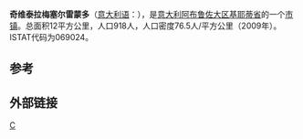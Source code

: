 {{Infobox Italian comune
| name = 奇维泰拉梅塞尔雷蒙多
| official_name       = Civitella Messer Raimondo
| image_skyline = 
| imagesize = 
| image_caption = 
| image_flag = 
| image_shield = 
| pushpin_map = Italy
| pushpin_label_position = bottom
| subdivision_type = 国家
| subdivision_name = {{ITA}}
| subdivision_type1 = [[意大利行政区划|大区]]
| subdivision_name1 = [[阿布鲁佐大区|阿布鲁佐大区]]
| subdivision_type2 = [[意大利行政区划|省]]
| subdivision_name2 =  [[基耶蒂省|基耶蒂省]]
| elevation_m = 613
| elevation_ft = 
| area_total_km2 = 12
| population_as_of = 2004年
| population_total = 962
| population_density_km2 = auto
| timezone = [[CET|CET]]
| utc_offset = +1
| timezone_DST = 
| utc_offset_DST = 
| latd = 42
| latm = 5
| lats = 
  | latNS = N
| longd = 14
| longm = 13
| longs = 
   | longEW = E
| coordinates_type    = type:city(278)_region:IT
| coordinates_display = title
| population_footnotes =
| population_total    = 918
| population_as_of    = 2009
| pop_density_footnotes =
| elevation_footnotes =
| twin1               =
| twin1_country       =
| saint               =
| day                 =
| postal_code         =66010
| area_code           = 
| website             = [http://www.civitellamesserraimondo.net/hh/index.php 官方网站]
| footnotes           = }}
'''奇维泰拉梅塞尔雷蒙多'''（[[意大利语|意大利语]]：'''{{lang|it|Civitella Messer Raimondo}}'''），是[[意大利|意大利]][[阿布鲁佐大区|阿布鲁佐大区]][[基耶蒂省|基耶蒂省]]的一个[[市镇_(意大利)|市镇]]。总面积12平方公里，人口918人，人口密度76.5人/平方公里（2009年）。ISTAT代码为069024。

==参考==
{{Reflist}}

==外部链接==


{{Italy-geo-stub}}
{{Province of Chieti}}

[[Category:基耶蒂省市镇|C]]